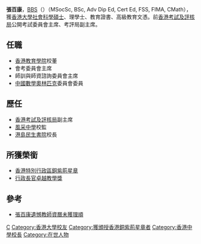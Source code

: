 '''張百康'''，[[銅紫荊星章|BBS]]（{{lang-en|Cheung Pak Hong}}）（MSocSc, BSc, Adv Dip Ed, Cert Ed, FSS, FIMA, CMath），獲[[香港大學|香港大學]][[社會科學|社會科學]][[碩士|碩士]]、理學士、教育證書、高級教育文憑。前[[香港考試及評核局|香港考試及評核局]]公開考試委員會主席、考評局副主席。

== 任職 ==
*[[香港教育學院|香港教育學院]]校董
*會考委員會主席
*師訓與師資諮詢委員會主席
*[[中國|中國]][[數學奧林匹克|數學奧林匹克]]委員會委員

== 歷任 ==
*[[香港考試及評核局|香港考試及評核局]]副主席
*[[風采中學|風采中學]]校監
*[[港島民生書院|港島民生書院]]校長

== 所獲榮銜 ==
*[[香港特別行政區|香港特別行政區]][[銅紫荊星章|銅紫荊星章]]
*[[行政長官卓越教學獎|行政長官卓越教學獎]]
== 參考 ==
* [http://news.takungpao.com.hk/hkol/education/2013-05/1656524.html 張百康遺憾教師資曆未獲理順] {{Wayback|url=http://news.takungpao.com.hk/hkol/education/2013-05/1656524.html |date=20160304105527 }}
[[Category:民生書院校友|C]]
[[Category:香港大學校友|Category:香港大學校友]]
[[Category:獲頒授香港銅紫荊星章者|Category:獲頒授香港銅紫荊星章者]]
[[Category:香港中學校長|Category:香港中學校長]]
[[Category:在世人物|Category:在世人物]]